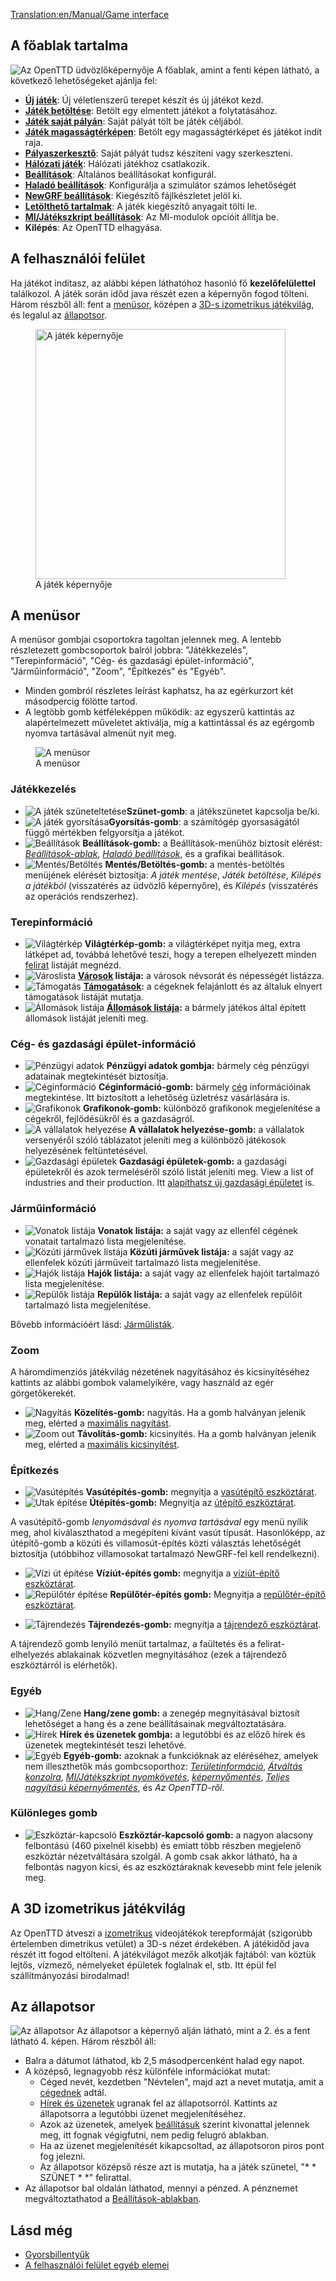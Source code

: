 [[Translation:en/Manual/Game interface]]
{{hu/Manual/Interfész}}{{hu/Tartalomjegyzék}}
==A főablak tartalma==
[[File:en/Manual/Intro screen.png|frame|center|Az OpenTTD üdvözlőképernyője]]
A főablak, amint a fenti képen látható, a következő lehetőségeket ajánlja fel:
* '''[[hu/Manual/Új játék|Új játék]]''': Új véletlenszerű terepet készít és új játékot kezd.
* '''[[hu/Archive/Manual/Játékmentés|Játék betöltése]]''': Betölt egy elmentett játékot a folytatásához.
* '''[[hu/Archive/Manual/Saját pálya|Játék saját pályán]]''': Saját pályát tölt be játék céljából.
* '''[[hu/Manual/Magasságtérkép|Játék magasságtérképen]]''': Betölt egy magasságtérképet és játékot indít raja.
* '''[[hu/Manual/Pályaszerkesztő|Pályaszerkesztő]]''': Saját pályát tudsz készíteni vagy szerkeszteni.
* '''[[hu/Manual/Hálózati játék|Hálózati játék]]''': Hálózati játékhoz csatlakozik.
* '''[[hu/Manual/Beállítások|Beállítások]]''': Általános beállításokat konfigurál.
* '''[[hu/Haladó beállítások|Haladó beállítások]]''': Konfigurálja a szimulátor számos lehetőségét
* '''[[hu/Manual/NewGRF|NewGRF beállítások]]''': Kiegészítő fájlkészletet jelöl ki.
* '''[[hu/Manual/Letölthető tartalmak|Letölthető tartalmak]]''': A játék kiegészítő anyagait tölti le.
* '''[[hu/MI/Játékszkript beállítások|MI/Játékszkript beállítások]]''': Az MI-modulok opcióit állítja be.
* '''Kilépés''': Az OpenTTD elhagyása.

==A felhasználói felület==
Ha játékot indítasz, az alábbi képen láthatóhoz hasonló fő '''kezelőfelülettel''' találkozol. A játék során időd java részét ezen a képernyőn fogod tölteni. Három részből áll: fent a [[hu/Manual/Felhasználói felület#a-menusor|menüsor]], középen a [[hu/Manual/Felhasználói felület#a-3d-s-izometrikus-jatekvilag|3D-s izometrikus játékvilág]], és legalul az [[hu/Manual/Felhasználói felület#az-allapotsor|állapotsor]].

[[File:en/Manual/Interface.png|thumb|none|400px|A játék képernyője]]

==A menüsor==
A menüsor gombjai csoportokra tagoltan jelennek meg. A lentebb részletezett gombcsoportok balról jobbra: "Játékkezelés", "Terepinformáció", "Cég- és gazdasági épület-információ", "Járműinformáció", "Zoom", "Építkezés" és "Egyéb".
* Minden gombról részletes leírást kaphatsz, ha az egérkurzort két másodpercig fölötte tartod.
* A legtöbb gomb kétféleképpen működik: az egyszerű kattintás az alapértelmezett műveletet aktiválja, míg a kattintással és az egérgomb nyomva tartásával almenüt nyit meg.
[[File:en/Manual/Menu bar.png|none|frame|A menüsor]]

===Játékkezelés===
*[[File:en/Pause button.png|A játék szüneteltetése]]'''Szünet-gomb''': a játékszünetet kapcsolja be/ki.
*[[File:en/Fast Forward button.png|A játék gyorsítása]]'''Gyorsítás-gomb''': a számítógép gyorsaságától függő mértékben felgyorsítja a játékot.
*[[File:en/Options button.png|Beállítások]] '''Beállítások-gomb:''' a Beállítások-menühöz biztosít elérést: ''[[hu/Manual/Beállítások|Beállítások-ablak]]'', ''[[hu/Haladó beállítások|Haladó beállítások]]'', és a grafikai beállítások.
*[[File:en/Save Load button.png|Mentés/Betöltés]] '''Mentés/Betöltés-gomb:''' a mentés-betöltés menüjének elérését biztosítja: ''A játék mentése'', ''Játék betöltése'', ''Kilépés a játékból'' (visszatérés az üdvözlő képernyőre), és ''Kilépés'' (visszatérés az operációs rendszerhez).

===Terepinformáció===
*[[File:en/Minimap button.png|Világtérkép]] '''Világtérkép-gomb:''' a világtérképet nyitja meg, extra látképet ad, továbbá lehetővé teszi, hogy a terepen elhelyezett minden [[hu/Archive/Manual/Felirat|felirat]] listáját megnézd.
*[[File:en/Town directory button.png|Városlista]] '''[[hu/Manual/Települések|Városok]] listája:''' a városok névsorát és népességét listázza.
*[[File:en/Subsidies button.png|Támogatás]] '''[[hu/Manual/Támogatás|Támogatások]]:''' a cégeknek felajánlott és az általuk elnyert támogatások listáját mutatja.
*[[File:en/Station list button.png|Állomások listája]] '''[[hu/Állomások listája|Állomások listája]]:''' a bármely játékos által épített állomások listáját jeleníti meg.

===Cég- és gazdasági épület-információ===
*[[File:en/Finances screen button.png|Pénzügyi adatok]] '''Pénzügyi adatok gombja:''' bármely cég pénzügyi adatainak megtekintését biztosítja.
*[[File:en/Company information button.png|Céginformáció]] '''Céginformáció-gomb:''' bármely [[hu/Manual/Szállítási vállalat|cég]] információinak megtekintése. Itt biztosított a lehetőség üzletrész vásárlására is.
*[[File:en/Graphs button.png|Grafikonok]] '''Grafikonok-gomb:''' különböző grafikonok megjelenítése a cégekről, fejlődésükről és a gazdaságról.
*[[File:en/Company league table button.png|A vállalatok helyezése]] '''A vállalatok helyezése-gomb:''' a vállalatok versenyéről szóló táblázatot jeleníti meg a különböző játékosok helyezésének feltüntetésével.
*[[File:en/Industry button.png|Gazdasági épületek]] '''Gazdasági épületek-gomb:''' a gazdasági épületekről és azok termeléséről szóló listát jeleníti meg. View a list of industries and their production. Itt [[hu/Manual/Gazdasági épületek#uj-gazdasagi-epulet-alapitasa|alapíthatsz új gazdasági épületet]] is.

===Járműinformáció===
*[[File:en/Train Information button.png|Vonatok listája]] '''Vonatok listája:''' a saját vagy az ellenfél cégének vonatait tartalmazó lista megjelenítése.
*[[File:en/Road Vehicle Information button.png|Közúti járművek listája]] '''Közúti járművek listája:''' a saját vagy az ellenfelek közúti járműveit tartalmazó lista megjelenítése.
*[[File:en/Ship Information button.png|Hajók listája]] '''Hajók listája:''' a saját vagy az ellenfelek hajóit tartalmazó lista megjelenítése.
*[[File:en/Aircraft Information button.png|Repülők listája]] '''Repülők listája:''' a saját vagy az ellenfelek repülőit tartalmazó lista megjelenítése.

Bővebb információért lásd: [[hu/Manual/Járműlisták|Járműlisták]].

===Zoom===

A háromdimenziós játékvilág nézetének nagyításához és kicsinyítéséhez kattints az alábbi gombok valamelyikére, vagy használd az egér görgetőkerekét.
*[[File:en/Zoom in button.png|Nagyítás]] '''Közelítés-gomb:''' nagyítás. Ha a gomb halványan jelenik meg, elérted a [[hu/Haladó beállítások/Megjelenítés#a-nagyitas-maximalis-merteke|maximális nagyítást]]. 
*[[File:en/Zoom out button.png|Zoom out]] '''Távolítás-gomb:''' kicsinyítés. Ha a gomb halványan jelenik meg, elérted a [[hu/Haladó beállítások/Megjelenítés#a-kicsinyites-maximalis-merteke|maximális kicsinyítést]]. 

===Építkezés===
*[[File:en/Railroad build button.png|Vasútépítés]] '''Vasútépítés-gomb:''' megnyitja a [[hu/Manual/Vasútépítés|vasútépítő eszköztárat]].
*[[File:en/Road build button.png|Utak építése]] '''Útépítés-gomb:''' Megnyitja az [[hu/Manual/Közutak építése|útépítő eszköztárat]].

A vasútépítő-gomb ''lenyomásával és nyomva tartásával'' egy menü nyílik meg, ahol kiválaszthatod a megépíteni kívánt vasút típusát.
Hasonlóképp, az útépítő-gomb a közúti és villamosút-építés közti választás lehetőségét biztosítja (utóbbihoz villamosokat tartalmazó NewGRF-fel kell rendelkezni).

*[[File:en/Dock build button.png|Vízi út építése]] '''Víziút-építés gomb:''' megnyitja a [[hu/Manual/Víziutak létesítése|víziút-építő eszköztárat]].
*[[File:en/Airport build button.png|Repülőtér építése]] '''Repülőtér-építés gomb:''' Megnyitja a [[hu/Manual/Repterek építése|repülőtér-építő eszköztárat]].

*[[File:en/Landscaping button.png|Tájrendezés]] '''Tájrendezés-gomb:''' megnyitja a [[hu/Manual/Tájrendezés|tájrendező eszköztárat]].

A tájrendező gomb lenyíló menüt tartalmaz, a faültetés és a felirat-elhelyezés ablakainak közvetlen megnyitásához (ezek a tájrendező eszköztárról is elérhetők).

===Egyéb===
*[[File:en/Sound Music button.png|Hang/Zene]] '''Hang/zene gomb:''' a zenegép megnyitásával biztosít lehetőséget a hang és a zene beállításainak megváltoztatására.
*[[File:en/News button.png|Hírek]] '''Hírek és üzenetek gombja:''' a legutóbbi és az előző hírek és üzenetek megtekintését teszi lehetővé.
*[[File:en/Other button.png|Egyéb]] '''Egyéb-gomb:''' azoknak a funkcióknak az eléréséhez, amelyek nem illeszthetők más gombcsoporthoz: ''[[hu/Manual/Területinformáció|Területinformáció]]'', ''[[hu/Konzol|Átváltás konzolra]]'', ''[[hu/MI/Játékszkript nyomkövetés|MI/Játékszkript nyomkövetés]]'', ''[[en/Képernyőmentés|képernyőmentés]]'', ''[[hu/Képernyőmentés|Teljes nagyítású képernyőmentés]]'', és ''Az OpenTTD-ről''.

===Különleges gomb===
*[[File:en/Manual/ToggleButton.png|Eszköztár-kapcsoló]] '''Eszköztár-kapcsoló gomb:''' a nagyon alacsony felbontású (460 pixelnél kisebb) és emiatt több részben megjelenő eszköztár nézetváltására szolgál. A gomb csak akkor látható, ha a felbontás nagyon kicsi, és az eszköztáraknak kevesebb mint fele jelenik meg.

==A 3D izometrikus játékvilág==

Az OpenTTD átveszi a [http://hu.wikipedia.org/wiki/Izometrikus_axonometria izometrikus] videojátékok terepformáját (szigorúbb értelemben dimetrikus vetület) a 3D-s nézet érdekében. A játékidőd java részét itt fogod eltölteni. A játékvilágot mezők alkotják fajtából: van köztük lejtős, vízmező, némelyeket épületek foglalnak el, stb. Itt épül fel szállítmányozási birodalmad!

==Az állapotsor==
[[File:en/Manual/Status-bar.png|none|frame|Az állapotsor]]
Az állapotsor a képernyő alján látható, mint a 2. és a fent látható 4. képen. Három részből áll:
*Balra a dátumot láthatod, kb 2,5 másodpercenként halad egy napot. 
*A középső, legnagyobb rész különféle információkat mutat:
**Céged nevét, kezdetben "Névtelen", majd azt a nevet mutatja, amit a [[hu/Manual/Szállítási vállalat|cégednek]] adtál.
**[[hu/Hírek és üzenetek|Hírek és üzenetek]] ugranak fel az állapotsorról. Kattints az állapotsorra a legutóbbi üzenet megjelenítéséhez.
**Azok az üzenetek, amelyek [[hu/Üzenetbeállítások|beállításuk]] szerint kivonattal jelennek meg, itt fognak végigfutni, nem pedig felugró ablakban.
**Ha az üzenet megjelenítését kikapcsoltad, az állapotsoron piros pont fog jelezni.
**Az állapotsor középső része azt is mutatja, ha a játék szünetel, "* * SZÜNET * *" felirattal.
*Az állapotsor bal oldalán láthatod, mennyi a pénzed. A pénznemet megváltoztathatod a [[hu/Manual/Beállítások|Beállítások-ablakban]].


==Lásd még==
* [[hu/Manual/Gyorsbillentyűk|Gyorsbillentyűk]]
* [[hu/Archive/Manual/Felhasználói felület egyéb elemei|A felhasználói felület egyéb elemei]]